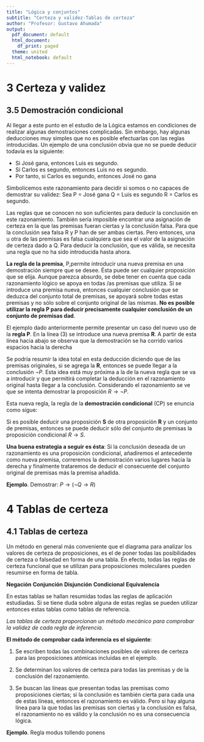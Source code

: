 ```yaml
---
title: "Lógica y conjuntos"
subtitle: "Certeza y validez-Tablas de certeza" 
author: "Profesor: Gustavo Ahumada"
output:
  pdf_document: default
  html_document:
    df_print: paged
  theme: united
  html_notebook: default
---
```



# 3 Certeza y validez

## 3.5 Demostración condicional

Al llegar a este punto en el estudio de la Lógica estamos en condiciones
de realizar algunas demostraciones complicadas. Sin embargo, hay algunas
deducciones muy simples que no es posible efectuarlas con las reglas introducidas. Un ejemplo de una conclusión obvia que no se puede deducir todavía es la siguiente:

- Si José gana, entonces Luis es segundo.
- Si Carlos es segundo, entonces Luis no es segundo.
- Por tanto, si Carlos es segundo, entonces José no gana

Simbolicemos este razonamiento para decidir si somos o no capaces de demostrar su validez:
Sea
P = José gana
Q = Luis es segundo
R = Carlos es segundo.

\begin{align*}
\textrm{ } & P \rightarrow Q \\
\textrm{ } & R \rightarrow \neg{Q} \\
& \cline{1-2} \\
\textrm{ } & R \rightarrow \neg{P} \\
\end{align*}

Las reglas que se conocen no son suficientes para deducir la conclusión en
este razonamiento. También sería imposible encontrar una asignación de certeza en la que las premisas fueran ciertas y la conclusión falsa. Para que la conclusión sea falsa R y P han de ser ambas ciertas. Pero entonces, una u
otra de las premisas es falsa cualquiera que sea el valor de la asignación
de certeza dado a Q. Para deducir la conclusión, que es válida, se necesita
una regla que no ha sido introducida hasta ahora.

**La regla de la premisa**,  P,permite introducir una nueva premisa en una demostración siempre que se desee. Ésta puede ser cualquier proposición que se elija. Aunque parezca absurdo, se debe tener en cuenta que cada razonamiento lógico se apoya en todas /as premisas que utiliza. Si se introduce una premisa nueva, entonces cualquier conclusión que se deduzca del conjunto total de premisas, se apoyará sobre todas estas premisas y no sólo sobre el conjunto original de las mismas. **No es posible utilizar la regla P para deducir precisamente cualquier conclusión de un conjunto de premisas dad**.


El ejemplo dado anteriormente permite presentar un caso del nuevo uso de la **regla P**. En la línea (3) se introduce una nueva premisa **R**. A partir de esta línea hacia abajo se observa que la demostración se ha corrido varios espacios hacia la derecha

\begin{align*}
\textrm{ (1) } & P \rightarrow Q & && P  \\
\textrm{ (2) } & R \rightarrow \neg{Q} & && P  \\
\textrm{ (3) } && R  && RP \\
\textrm{ (4) } && \neg{Q}  && PP2,3 \\
\textrm{ (5) } && \neg{P}  && TT1,4 \\
\end{align*}

Se podría resumir la idea total en esta deducción diciendo que de las premisas originales, si se agrega la **R**, entonces se puede llegar a la conclusión $\neg{P}$. Esta idea está muy próxima a la de la nueva regla que se va a introducir y que permitirá completar la deducción en el razonamiento original hasta llegar a la conclusión. Considerando el razonamiento se ve que se intenta demostrar la proposición $R \rightarrow \neg{P}$.

Esta nueva regla, la regla de la **demostración condicional** (CP) se enuncia
como sigue:

Si es posible deducir una proposición **S** de otra proposición **R** y un conjunto de premisas, entonces se puede deducir sólo del conjunto de premisas la proposición condicional $R \rightarrow S$.

\begin{align*}
\textrm{ (1) } & P \rightarrow Q & && P  \\
\textrm{ (2) } & R \rightarrow \neg{Q} & && P  \\
\textrm{ (3) } && R  && P \\
\textrm{ (4) } && \neg{Q}  && PP2,3 \\
\textrm{ (5) } && \neg{P}  && TT1,4 \\
\textrm{ (6) } & R \rightarrow \neg{P} & && CP3,5 \\
\end{align*}

**Una buena estrategia a seguir es ésta**: Si la conclusión deseada de un razonamiento es una proposición condicional, añadiremos el antecedente como
nueva premisa, correremos la demostración varios lugares hacia la derecha
y finalmente trataremos de deducir el consecuente del conjunto original de
premisas más la premisa añadida.

**Ejemplo**. Demostrar: $P \rightarrow (\neg{Q} \rightarrow R)$

\begin{align*}
\textrm{ (1) } & S \land (\neg{P} \lor M) & && && P  \\
\textrm{ (2) } & M \rightarrow Q \lor R & && && P  \\
\textrm{ (3) } & \neg{P} \lor M & && && S1 \\
\textrm{ (4) } && P  && && P \\
\textrm{ (5) } && M  && && TP3,4 \\
\textrm{ (6) } &&&& \neg{Q}  && P \\
\textrm{ (7) } &&&& Q \lor R  && PP2,5 \\
\textrm{ (8) }  &&&& R  && TP6,7 \\
\textrm{ (9) } && \neg{Q} \rightarrow R  && && CP7,8 \\
\textrm{ (10) } & P \rightarrow (\neg{Q} \rightarrow R) & && && CP4,9  \\
\end{align*}


# 4 Tablas de certeza

## 4.1 Tablas de certeza

Un método en general más conveniente que el diagrama para analizar los
valores de certeza de proposiciones, es el de poner todas las posibilidades
de certeza o falsedad en forma de una tabla. En efecto, todas las reglas
de certeza funcional que se utilizan para proposiciones moleculares pueden
resumirse en forma de tabla.

**Negación**
\begin{tabular}{ c c } 
 P & $\neg{P}$ \\
  \hline
 C & F \\ 
 F & F  \\
\end{tabular}

**Conjunción**
\begin{tabular}{ c c c } 
 P & Q & $P \land Q$ \\
  \hline
 C & C & C \\ 
 C & F & F  \\
 F & C & F  \\ 
 F & F & F  \\ 
\end{tabular}

**Disjunción**
\begin{tabular}{ c c c } 
 P & Q & $P \lor Q$ \\
  \hline
 C & C & C \\ 
 C & F & C  \\
 F & C & C  \\ 
 F & F & F  \\ 
\end{tabular}

**Condicional**
\begin{tabular}{ c c c } 
 P & Q & $P \rightarrow Q$ \\
  \hline
 C & C & C \\ 
 C & F & F  \\
 F & C & C  \\ 
 F & F & C  \\ 
\end{tabular}

**Equivalencia**
\begin{tabular}{ c c c } 
 P & Q & $P \leftrightarrow Q$ \\
  \hline
 C & C & C \\ 
 C & F & F  \\
 F & C & F  \\ 
 F & F & C  \\ 
\end{tabular}

En estas tablas se hallan resumidas todas las reglas de aplicación estudiadas. Si se tiene duda sobre alguna de estas reglas se pueden utilizar entonces estas tablas como tablas de referencia.

*Las tablas de certeza proporcionan un método mecánico para comprobar la validez de cada regla de inferencia*.

**El método de comprobar cada inferencia es el siguiente**:

1. Se escriben todas las combinaciones posibles de valores de certeza para las proposiciones atómicas incluidas en el ejemplo. 

2. Se determinan los valores de certeza para todas las premisas y de la conclusión del razonamiento.

3. Se buscan las líneas que presentan todas las premisas como proposiciones ciertas; si la conclusión es también cierta para cada una de estas líneas, entonces el razonamiento es válido. Pero si hay alguna línea para la que todas las premisas son ciertas y la conclusión es falsa, el razonamiento no es válido y la conclusión no es una consecuencia lógica.

**Ejemplo**. Regla modus tollendo ponens

\begin{tabular}{ c c c c } 
 P & Q & $P \lor Q$ & $\neg{P}$ \\
  \hline
 C & C & C & F \\ 
 C & F & C & F  \\
 F & C & C & C  \\ 
 F & F & F & C  \\ 
\end{tabular}



















